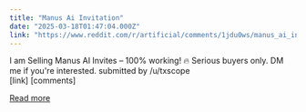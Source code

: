 ```yaml
---
title: "Manus Ai Invitation"
date: "2025-03-18T01:47:04.000Z"
link: "https://www.reddit.com/r/artificial/comments/1jdu0ws/manus_ai_invitation/"
---
```


I am Selling Manus AI Invites – 100% working! 🔥 Serious buyers only. DM me if you're interested.
    submitted by    /u/txscope  
 [link]   [comments]

[Read more](https://www.reddit.com/r/artificial/comments/1jdu0ws/manus_ai_invitation/)
